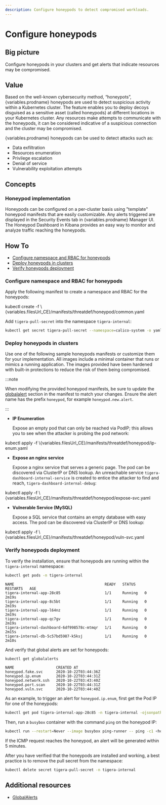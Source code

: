 ```yaml
---
description: Configure honeypods to detect compromised workloads.
---
```



# Configure honeypods

## Big picture

Configure honeypods in your clusters and get alerts that indicate resources may be compromised.

## Value

Based on the well-known cybersecurity method, “honeypots”, {variables.prodname} honeypods are used to detect suspicious activity within a Kubernetes cluster. The feature enables you to deploy decoys disguised as a sensitive asset (called honeypods) at different locations in your Kubernetes cluster. Any resources make attempts to communicate with the honeypods, it can be considered indicative of a suspicious connection and the cluster may be compromised.

{variables.prodname} honeypods can be used to detect attacks such as:

- Data exfiltration
- Resources enumeration
- Privilege escalation
- Denial of service
- Vulnerability exploitation attempts

## Concepts

### Honeypod implementation

Honeypods can be configured on a per-cluster basis using "template" honeypod manifests that are easily customizable. Any alerts triggered are displayed in the Security Events tab in {variables.prodname} Manager UI. The Honeypod Dashboard in Kibana provides an easy way to monitor and analyze traffic reaching the honeypods.

## How To

- [Configure namespace and RBAC for honeypods](#configure-namespace-and-rbac-for-honeypods)
- [Deploy honeypods in clusters](#deploy-honeypods-in-clusters)
- [Verify honeypods deployment](#verify-honeypods-deployment)

### Configure namespace and RBAC for honeypods

Apply the following manifest to create a namespace and RBAC for the honeypods:

<CodeBlock language='bash'>
kubectl create -f \{variables.filesUrl_CE}/manifests/threatdef/honeypod/common.yaml
</CodeBlock>

Add `tigera-pull-secret` into the namespace `tigera-internal`:

```bash
kubectl get secret tigera-pull-secret --namespace=calico-system -o yaml | sed 's/namespace: .*/namespace: tigera-internal/' | kubectl apply -f -
```

### Deploy honeypods in clusters

Use one of the following sample honeypods manifests or customize them for your implementation. All images include a minimal container that runs or mimics a running application. The images provided have been hardened with built-in protections to reduce the risk of them being compromised.

:::note

When modifying the provided honeypod manifests, be sure to update the [globalalert](../reference/resources/globalalert.mdx) section in the manifest to match your changes. Ensure the alert name has the prefix `honeypod`, for example `honeypod.new.alert`.

:::

- **IP Enumeration**

  Expose an empty pod that can only be reached via PodIP; this allows you to see when the attacker is probing the pod network:

<CodeBlock language='bash'>
kubectl apply -f \{variables.filesUrl_CE}/manifests/threatdef/honeypod/ip-enum.yaml
</CodeBlock>

- **Expose an nginx service**

  Expose a nginx service that serves a generic page. The pod can be discovered via ClusterIP or DNS lookup. An unreachable service `tigera-dashboard-internal-service` is created to entice the attacker to find and reach, `tigera-dashboard-internal-debug`:

<CodeBlock language='bash'>
kubectl apply -f \{variables.filesUrl_CE}/manifests/threatdef/honeypod/expose-svc.yaml
</CodeBlock>

- **Vulnerable Service (MySQL)**

  Expose a SQL service that contains an empty database with easy access. The pod can be discovered via ClusterIP or DNS lookup:

<CodeBlock language='bash'>
kubectl apply -f \{variables.filesUrl_CE}/manifests/threatdef/honeypod/vuln-svc.yaml
</CodeBlock>

### Verify honeypods deployment

To verify the installation, ensure that honeypods are running within the `tigera-internal` namespace:

```bash
kubectl get pods -n tigera-internal
```

```shell
NAME                                         READY   STATUS    RESTARTS   AGE
tigera-internal-app-28c85                    1/1     Running   0          2m19s
tigera-internal-app-8c5bt                    1/1     Running   0          2m19s
tigera-internal-app-l64nz                    1/1     Running   0          2m19s
tigera-internal-app-qc7gv                    1/1     Running   0          2m19s
tigera-internal-dashboard-6df998578c-mtmqr   1/1     Running   0          2m15s
tigera-internal-db-5c57bd5987-k5ksj          1/1     Running   0          2m10s
```

And verify that global alerts are set for honeypods:

```bash
kubectl get globalalerts
```

```shell
NAME                   CREATED AT
honeypod.fake.svc      2020-10-22T03:44:36Z
honeypod.ip.enum       2020-10-22T03:44:31Z
honeypod.network.ssh   2020-10-22T03:43:40Z
honeypod.port.scan     2020-10-22T03:44:31Z
honeypod.vuln.svc      2020-10-22T03:44:40Z
```

As an example, to trigger an alert for `honeypod.ip.enum`, first get the Pod IP for one of the honeypods:

```bash
kubectl get pod tigera-internal-app-28c85 -n tigera-internal -ojsonpath='{.status.podIP}'
```

Then, run a `busybox` container with the command `ping` on the honeypod IP:

```bash
kubectl run --restart=Never --image busybox ping-runner -- ping -c1 <honeypod IP>
```

If the ICMP request reaches the honeypod, an alert will be generated within 5 minutes.

After you have verified that the honeypods are installed and working, a best practice is to remove the pull secret from the namespace:

```bash
kubectl delete secret tigera-pull-secret -n tigera-internal
```

## Additional resources

- [GlobalAlerts](../reference/resources/globalalert.mdx)
